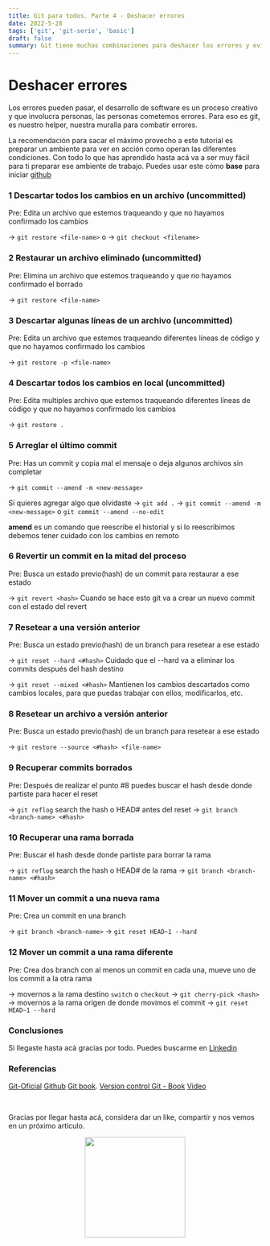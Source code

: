 ```yaml
---
title: Git para todos. Parte 4 - Deshacer errores
date: 2022-5-28
tags: ['git', 'git-serie', 'basic']
draft: false
summary: Git tiene muchas combinaciones para deshacer los errores y evitar dolores de cabeza.
---
```


# Deshacer errores

Los errores pueden pasar, el desarrollo de software es un proceso creativo y que involucra personas, las personas cometemos errores.
Para eso es git, es nuestro helper, nuestra muralla para combatir errores.

<TOCInline
  toc={props.toc}
  exclude="Contenido|GIT"
  fromHeading={3}
  toHeading={4}
  asDisclosure
/>

La recomendación para sacar el máximo provecho a este tutorial es preparar un ambiente para ver en acción como operan las diferentes condiciones.
Con todo lo que has aprendido hasta acá va a ser muy fácil para ti preparar ese ambiente de trabajo. Puedes usar este cómo **base** para iniciar [github](https://github.com/jamescardona11/git-exercism)

### 1 Descartar todos los cambios en un archivo (uncommitted)

Pre: Edita un archivo que estemos traqueando y que no hayamos confirmado los cambios

-> `git restore <file-name>` o
-> `git checkout <filename>`

### 2 Restaurar un archivo eliminado (uncommitted)

Pre: Elimina un archivo que estemos traqueando y que no hayamos confirmado el borrado

-> `git restore <file-name>`

### 3 Descartar algunas líneas de un archivo (uncommitted)

Pre: Edita un archivo que estemos traqueando diferentes líneas de código y que no hayamos confirmado los cambios

-> `git restore -p <file-name>`

### 4 Descartar todos los cambios en local (uncommitted)

Pre: Edita multiples archivo que estemos traqueando diferentes líneas de código y que no hayamos confirmado los cambios

-> `git restore .`

### 5 Arreglar el último commit

Pre: Has un commit y copia mal el mensaje o deja algunos archivos sin completar

-> `git commit --amend -m <new-message>`

Si quieres agregar algo que olvidaste
-> `git add .`
-> `git commit --amend -m <new-message>` o `git commit --amend --no-edit`

**amend** es un comando que reescribe el historial y si lo reescribimos debemos tener cuidado con los cambios en remoto

### 6 Revertir un commit en la mitad del proceso

Pre: Busca un estado previo(hash) de un commit para restaurar a ese estado

-> `git revert <hash>`
Cuando se hace esto git va a crear un nuevo commit con el estado del revert

### 7 Resetear a una versión anterior

Pre: Busca un estado previo(hash) de un branch para resetear a ese estado

-> `git reset --hard <#hash>`
Cuidado que el --hard va a eliminar los commits después del hash destino

-> `git reset --mixed <#hash>`
Mantienen los cambios descartados como cambios locales, para que puedas trabajar con ellos, modificarlos, etc.

### 8 Resetear un archivo a versión anterior

Pre: Busca un estado previo(hash) de un branch para resetear a ese estado

-> `git restore --source <#hash> <file-name>`

### 9 Recuperar commits borrados

Pre: Después de realizar el punto #8 puedes buscar el hash desde donde partiste para hacer el reset

-> `git reflog` search the hash o HEAD# antes del reset
-> `git branch <branch-name> <#hash>`

### 10 Recuperar una rama borrada

Pre: Buscar el hash desde donde partiste para borrar la rama

-> `git reflog` search the hash o HEAD# de la rama
-> `git branch <branch-name> <#hash>`

### 11 Mover un commit a una nueva rama

Pre: Crea un commit en una branch

-> `git branch <branch-name>`
-> `git reset HEAD~1 --hard`

### 12 Mover un commit a una rama diferente

Pre: Crea dos branch con al menos un commit en cada una, mueve uno de los commit a la otra rama

-> movernos a la rama destino `switch` o `checkout`
-> `git cherry-pick <hash>`
-> movernos a la rama origen de donde movimos el commit
-> `git reset HEAD~1 --hard`

### Conclusiones

Si llegaste hasta acá gracias por todo.
Puedes buscarme en [Linkedin](https://www.linkedin.com/posts/jamescardona11_my-tech-blog-jamescardona11-activity-6932922428423634944-RDfk?utm_source=linkedin_share&utm_medium=member_desktop_web)

### Referencias

[Git-Oficial](https://git-scm.com/)
[Github](https://lab.github.com/)
[Git book](https://git-scm.com/book/es/v2).
[Version control Git - Book](https://books.google.com.co/books/about/Version_Control_with_Git.html?id=qIucp61eqAwC&redir_esc=y)
[Video](https://www.youtube.com/watch?v=lX9hsdsAeTk)

&nbsp;
&nbsp;
&nbsp;

Gracias por llegar hasta acá, considera dar un like, compartir y nos vemos en un próximo artículo.

<p align="center" width="100%">
  <img src="https://i.imgur.com/q7fqQHS.gif" width="200" />
</p>
